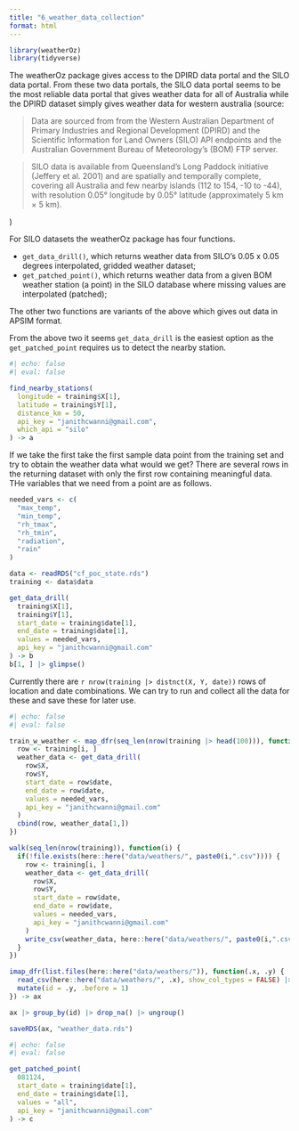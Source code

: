 ```yaml
---
title: "6_weather_data_collection"
format: html
---
```


```r
library(weatherOz)
library(tidyverse)
```

The weatherOz package gives access to the DPIRD data portal and the SILO data portal. From these two data portals, the SILO data portal seems to be the most reliable data portal that gives weather data for all of Australia while the DPIRD dataset simply gives weather data for western australia (source: 

> Data are sourced from from the Western Australian Department of Primary Industries and Regional Development (DPIRD) and the Scientific Information for Land Owners (SILO) API endpoints and the Australian Government Bureau of Meteorology’s (BOM) FTP server.

> SILO data is available from Queensland’s Long Paddock initiative (Jeffery et al. 2001) and are spatially and temporally complete, covering all Australia and few nearby islands (112 to 154, -10 to -44), with resolution 0.05° longitude by 0.05° latitude (approximately 5 km × 5 km).

)

For SILO datasets the weatherOz package has four functions.

* `get_data_drill()`, which returns weather data from SILO’s 0.05 x 0.05 degrees interpolated, gridded weather dataset;
* `get_patched_point()`, which returns weather data from a given BOM weather station (a point) in the SILO database where missing values are interpolated (patched);

The other two functions are variants of the above which gives out data in APSIM format.

From the above two it seems `get_data_drill` is the easiest option as the `get_patched_point` requires us to detect the nearby station.

```r
#| echo: false
#| eval: false

find_nearby_stations(
  longitude = training$X[1],
  latitude = training$Y[1],
  distance_km = 50,
  api_key = "janithcwanni@gmail.com",
  which_api = "silo"
) -> a

```

If we take the first take the first sample data point from the training set and try to obtain the weather data what would we get? There are several rows in the returning dataset with only the first row containing meaningful data. THe variables that we need from a point are as follows.

```r
needed_vars <- c(
  "max_temp",
  "min_temp",
  "rh_tmax",
  "rh_tmin",
  "radiation",
  "rain"
)
```

```r
data <- readRDS("cf_poc_state.rds")
training <- data$data
```


```r
get_data_drill(
  training$X[1],
  training$Y[1],
  start_date = training$date[1],
  end_date = training$date[1],
  values = needed_vars,
  api_key = "janithcwanni@gmail.com"
) -> b
b[1, ] |> glimpse()
```


Currently there are `r nrow(training |> distnct(X, Y, date))` rows of location and date combinations. We can try to run and collect all the data for these and save these for later use.

```r
#| echo: false
#| eval: false

train_w_weather <- map_dfr(seq_len(nrow(training |> head(100))), function(i){
  row <- training[i, ]
  weather_data <- get_data_drill(
    row$X,
    row$Y,
    start_date = row$date,
    end_date = row$date,
    values = needed_vars,
    api_key = "janithcwanni@gmail.com"
  )
  cbind(row, weather_data[1,])
})
```

```r
walk(seq_len(nrow(training)), function(i) {
  if(!file.exists(here::here("data/weathers/", paste0(i,".csv")))) {
    row <- training[i, ]
    weather_data <- get_data_drill(
      row$X,
      row$Y,
      start_date = row$date,
      end_date = row$date,
      values = needed_vars,
      api_key = "janithcwanni@gmail.com"
    )
    write_csv(weather_data, here::here("data/weathers/", paste0(i,".csv")))
  }
})

imap_dfr(list.files(here::here("data/weathers/")), function(.x, .y) {
  read_csv(here::here("data/weathers/", .x), show_col_types = FALSE) |> 
  mutate(id = .y, .before = 1)
}) -> ax

ax |> group_by(id) |> drop_na() |> ungroup()

saveRDS(ax, "weather_data.rds")
```

```r
#| echo: false
#| eval: false

get_patched_point(
  081124,
  start_date = training$date[1],
  end_date = training$date[1],
  values = "all",
  api_key = "janithcwanni@gmail.com"
) -> c
```




